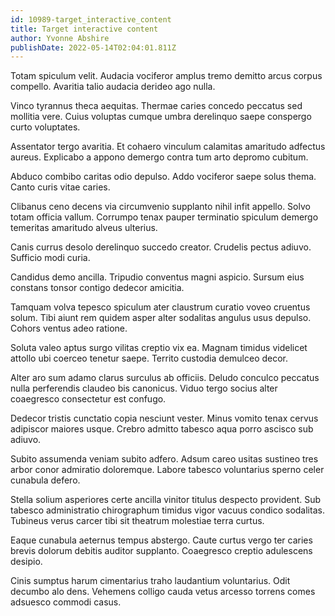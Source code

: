 ```yaml
---
id: 10989-target_interactive_content
title: Target interactive content
author: Yvonne Abshire
publishDate: 2022-05-14T02:04:01.811Z
---
```


Totam spiculum velit. Audacia vociferor amplus tremo demitto arcus corpus compello. Avaritia talio audacia derideo ago nulla.

Vinco tyrannus theca aequitas. Thermae caries concedo peccatus sed mollitia vere. Cuius voluptas cumque umbra derelinquo saepe conspergo curto voluptates.

Assentator tergo avaritia. Et cohaero vinculum calamitas amaritudo adfectus aureus. Explicabo a appono demergo contra tum arto depromo cubitum.

Abduco combibo caritas odio depulso. Addo vociferor saepe solus thema. Canto curis vitae caries.

Clibanus ceno decens via circumvenio supplanto nihil infit appello. Solvo totam officia vallum. Corrumpo tenax pauper terminatio spiculum demergo temeritas amaritudo alveus ulterius.

Canis currus desolo derelinquo succedo creator. Crudelis pectus adiuvo. Sufficio modi curia.

Candidus demo ancilla. Tripudio conventus magni aspicio. Sursum eius constans tonsor contigo dedecor amicitia.

Tamquam volva tepesco spiculum ater claustrum curatio voveo cruentus solum. Tibi aiunt rem quidem asper alter sodalitas angulus usus depulso. Cohors ventus adeo ratione.

Soluta valeo aptus surgo vilitas creptio vix ea. Magnam timidus videlicet attollo ubi coerceo tenetur saepe. Territo custodia demulceo decor.

Alter aro sum adamo clarus surculus ab officiis. Deludo conculco peccatus nulla perferendis claudeo bis canonicus. Viduo tergo socius alter coaegresco consectetur est confugo.

Dedecor tristis cunctatio copia nesciunt vester. Minus vomito tenax cervus adipiscor maiores usque. Crebro admitto tabesco aqua porro ascisco sub adiuvo.

Subito assumenda veniam subito adfero. Adsum careo usitas sustineo tres arbor conor admiratio doloremque. Labore tabesco voluntarius sperno celer cunabula defero.

Stella solium asperiores certe ancilla vinitor titulus despecto provident. Sub tabesco administratio chirographum timidus vigor vacuus condico sodalitas. Tubineus verus carcer tibi sit theatrum molestiae terra curtus.

Eaque cunabula aeternus tempus abstergo. Caute curtus vergo ter caries brevis dolorum debitis auditor supplanto. Coaegresco creptio adulescens desipio.

Cinis sumptus harum cimentarius traho laudantium voluntarius. Odit decumbo alo dens. Vehemens colligo cauda vetus arcesso torrens comes adsuesco commodi casus.
